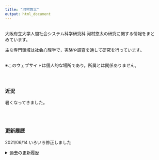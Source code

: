 ```yaml
---
title: "河村悠太"
output: html_document
---
```



<br/>
大阪府立大学人間社会システム科学研究科 河村悠太の研究に関する情報をまとめています。

主な専門領域は社会心理学で，実験や調査を通して研究を行っています。
<br/><br/>

※このウェブサイトは個人的な場所であり，所属とは関係ありません。
<br/><br/><br/>

## {.row}

### 近況 {.col-md-6}

暑くなってきました。

<br/><br/>

### 更新履歴 {.col-md-6}

2021/06/14 いろいろ修正しました


<details><summary>過去の更新履歴</summary>
<ul>
  <li>2021/04/02 いろいろ修正しました</li>
  <li>2021/01/17 About, Englishを修正しました</li>
  <li>2020/09/28 いろいろ修正しました</li>
  <li>2020/06/28 Works, Englishを修正しました</li>
  <li>2019/12/16 いろいろ修正しました</li>
  <li>2019/11/17 いろいろ修正しました</li>
  <li>2019/09/25 About Me, Englishを修正しました</li>
  <li>2019/09/09 Works, Englishを修正しました</li>
  <li>2019/08/02 いろいろ修正しました</li>
  <li>2019/04/23 連絡先を更新しました</li>
  <li>2019/04/02 Homeを微修正しました</li>
  <li>2019/04/01 所属が変わりました</li>
  <li>2019/03/12 About Me，Englishを修正しました</li>
  <li>2019/02/19 いろいろ修正しました</li>
  <li>2018/11/22 いろいろ修正しました</li>
  <li>2018/11/06 Works, Englishを修正しました</li>
  <li>2018/10/21 公開しました</li>
</ul>
</details>

<br/><br/>

